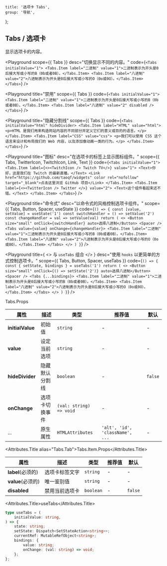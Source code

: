 
	title: '选项卡 Tabs',
	group: '导航',
};

## Tabs / 选项卡

显示选项卡的内容。

<Playground
	scope={{ Tabs }}
	desc="切换显示不同的内容。"
	code={`
<Tabs initialValue="1">
  <Tabs.Item label="二进制" value="1">二进制表示为开头是0后接大写或小写的B（0b或者0B）。</Tabs.Item>
  <Tabs.Item label="八进制" value="2">八进制表示为开头是0后接大写或小写的O（0o或0O）。</Tabs.Item>
</Tabs>
`}
/>

<Playground
	title="禁用"
	scope={{ Tabs }}
	code={`
<Tabs initialValue="1">
  <Tabs.Item label="二进制" value="1">二进制表示为开头是0后接大写或小写的B（0b或者0B）。</Tabs.Item>
  <Tabs.Item label="八进制" value="2" disabled />
</Tabs>
`}
/>

<Playground
	title="隐藏分割线"
	scope={{ Tabs }}
	code={`
<Tabs initialValue="html" hideDivider>
  <Tabs.Item label="HTML" value="html">
    <p>HTML 是我们用来构造网站内容的不同部分并定义它们的意义或目的的语言。</p>
  </Tabs.Item>
  <Tabs.Item label="CSS" value="css">
    <p>我们可以使用 CSS 这个语言来设计和布局我们的 Web 内容，以及添加像动画一类的行为。</p>
  </Tabs.Item>
</Tabs>
`}
/>

<Playground
	title="图标"
	desc="在选项卡的标签上显示图标组件。"
	scope={{ Tabs, TwitterIcon, TwitchIcon, Link, Text }}
	code={`
<Tabs initialValue="1">
  <Tabs.Item label={<><TwitchIcon /> Twitch TV</>} value="1">
    <Text>你好，这是我们在 Twitch 的最新直播。</Text>
    <Link href="https://github.com/taoqf/widgets" color rel="nofollow" target="_blank">点击这里浏览 GitHub 项目</Link>
  </Tabs.Item>
  <Tabs.Item label={<><TwitterIcon /> Twitter </>} value="2">
    <Text>这个组件看起来还不错。</Text>
  </Tabs.Item>
</Tabs>
`}
/>

<Playground
	title="命令式"
	desc="以命令式的风格控制选项卡组件。"
	scope={{ Tabs, Button, Spacer, useState }}
	code={`
() => {
  const [value, setValue] = useState('1')
  const switchHandler = () => setValue('2')
  const changeHandler = val => setValue(val)
  return (
    <>
      <Button size="small" onClick={switchHandler} auto>选择八进制</Button>
      <Spacer />
      <Tabs value={value} onChange={changeHandler}>
        <Tabs.Item label="二进制" value="1">二进制表示为开头是0后接大写或小写的B（0b或者0B）。</Tabs.Item>
        <Tabs.Item label="八进制" value="2">八进制表示为开头是0后接大写或小写的O（0o或0O）。</Tabs.Item>
      </Tabs>
    </>
  )
}
`}
/>

<Playground
	title={
		<>
			与&nbsp;<Code>useTabs</Code>&nbsp;组合
		</>
	}
	desc="使用 `hooks` 以更简单的方式控制选项卡。"
	scope={{ Tabs, Button, Spacer, useTabs }}
	code={`
() => {
  const { setState, bindings } = useTabs('1')
  return (
    <>
      <Button size="small" onClick={() => setState('2')} auto>选择八进制</Button>
      <Spacer />
      <Tabs {...bindings}>
        <Tabs.Item label="二进制" value="1">二进制表示为开头是0后接大写或小写的B（0b或者0B）。</Tabs.Item>
        <Tabs.Item label="八进制" value="2">八进制表示为开头是0后接大写或小写的O（0o或0O）。</Tabs.Item>
      </Tabs>
    </>
  )
}
`}
/>

<Attributes edit="/pages/zh-cn/components/tabs.mdx">
<Attributes.Title>Tabs.Props</Attributes.Title>

| 属性             | 描述           | 类型                    | 推荐值                          | 默认    |
| ---------------- | -------------- | ----------------------- | ------------------------------- | ------- |
| **initialValue** | 初始值         | `string`                | -                               | -       |
| **value**        | 设定当前选项   | `string`                | -                               | -       |
| **hideDivider**  | 隐藏默认分割线 | `boolean`               | -                               | `false` |
| **onChange**     | 选项卡切换事件 | `(val: string) => void` | -                               | -       |
| ...              | 原生属性       | `HTMLAttributes`        | `'alt', 'id', 'className', ...` | -       |

<Attributes.Title alias="Tabs.Tab">Tabs.Item.Props</Attributes.Title>

| 属性              | 描述           | 类型      | 推荐值 | 默认    |
| ----------------- | -------------- | --------- | ------ | ------- |
| **label**(必须的) | 选项卡标签文字 | `string`  | -      | -       |
| **value**(必须的) | 唯一鉴别值     | `string`  | -      | -       |
| **disabled**      | 禁用当前选项卡 | `boolean` | -      | `false` |

<Attributes.Title>useTabs</Attributes.Title>

```ts
type useTabs = (
	initialValue: string,
) => {
	state: string;
	setState: Dispatch<SetStateAction<string>>;
	currentRef: MutableRefObject<string>;
	bindings: {
		value: string;
		onChange: (val: string) => void;
	};
};
```

</Attributes>

